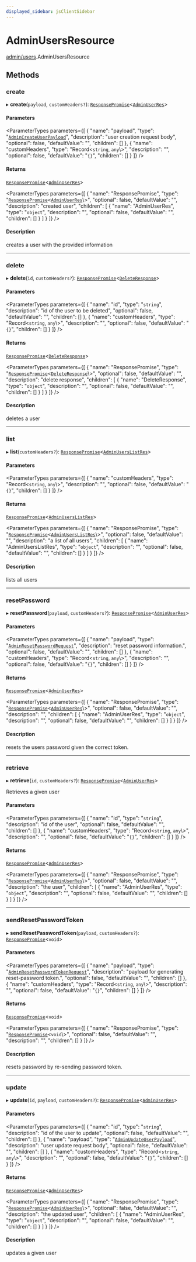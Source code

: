 ```yaml
---
displayed_sidebar: jsClientSidebar
---
```



# AdminUsersResource

[admin/users](../../modules/admin_users.mdx).AdminUsersResource

## Methods

### create

▸ **create**(`payload`, `customHeaders?`): [`ResponsePromise`](../../swaps/modules/swaps.internal.mdx#responsepromise)<[`AdminUserRes`](../../internal/modules/admin_discounts.internal.internal.mdx#adminuserres)\>

#### Parameters

<ParameterTypes parameters={[
  {
    "name": "payload",
    "type": "[`AdminCreateUserPayload`](../modules/admin_users.internal.mdx#admincreateuserpayload)",
    "description": "user creation request body",
    "optional": false,
    "defaultValue": "",
    "children": []
  },
  {
    "name": "customHeaders",
    "type": "Record<`string`, `any`\\>",
    "description": "",
    "optional": false,
    "defaultValue": "`{}`",
    "children": []
  }
]} />

#### Returns

[`ResponsePromise`](../../swaps/modules/swaps.internal.mdx#responsepromise)<[`AdminUserRes`](../../internal/modules/admin_discounts.internal.internal.mdx#adminuserres)\>

<ParameterTypes parameters={[
  {
    "name": "ResponsePromise",
    "type": "[`ResponsePromise`](../../swaps/modules/swaps.internal.mdx#responsepromise)<[`AdminUserRes`](../../internal/modules/admin_discounts.internal.internal.mdx#adminuserres)\\>",
    "optional": false,
    "defaultValue": "",
    "description": "created user",
    "children": [
      {
        "name": "AdminUserRes",
        "type": "`object`",
        "description": "",
        "optional": false,
        "defaultValue": "",
        "children": []
      }
    ]
  }
]} />

#### Description

creates a user with the provided information

___

### delete

▸ **delete**(`id`, `customHeaders?`): [`ResponsePromise`](../../swaps/modules/swaps.internal.mdx#responsepromise)<[`DeleteResponse`](../../internal/modules/admin_discounts.internal.internal.mdx#deleteresponse)\>

#### Parameters

<ParameterTypes parameters={[
  {
    "name": "id",
    "type": "`string`",
    "description": "id of the user to be deleted",
    "optional": false,
    "defaultValue": "",
    "children": []
  },
  {
    "name": "customHeaders",
    "type": "Record<`string`, `any`\\>",
    "description": "",
    "optional": false,
    "defaultValue": "`{}`",
    "children": []
  }
]} />

#### Returns

[`ResponsePromise`](../../swaps/modules/swaps.internal.mdx#responsepromise)<[`DeleteResponse`](../../internal/modules/admin_discounts.internal.internal.mdx#deleteresponse)\>

<ParameterTypes parameters={[
  {
    "name": "ResponsePromise",
    "type": "[`ResponsePromise`](../../swaps/modules/swaps.internal.mdx#responsepromise)<[`DeleteResponse`](../../internal/modules/admin_discounts.internal.internal.mdx#deleteresponse)\\>",
    "optional": false,
    "defaultValue": "",
    "description": "delete response",
    "children": [
      {
        "name": "DeleteResponse",
        "type": "`object`",
        "description": "",
        "optional": false,
        "defaultValue": "",
        "children": []
      }
    ]
  }
]} />

#### Description

deletes a user

___

### list

▸ **list**(`customHeaders?`): [`ResponsePromise`](../../swaps/modules/swaps.internal.mdx#responsepromise)<[`AdminUsersListRes`](../../internal/modules/admin_discounts.internal.internal.mdx#adminuserslistres)\>

#### Parameters

<ParameterTypes parameters={[
  {
    "name": "customHeaders",
    "type": "Record<`string`, `any`\\>",
    "description": "",
    "optional": false,
    "defaultValue": "`{}`",
    "children": []
  }
]} />

#### Returns

[`ResponsePromise`](../../swaps/modules/swaps.internal.mdx#responsepromise)<[`AdminUsersListRes`](../../internal/modules/admin_discounts.internal.internal.mdx#adminuserslistres)\>

<ParameterTypes parameters={[
  {
    "name": "ResponsePromise",
    "type": "[`ResponsePromise`](../../swaps/modules/swaps.internal.mdx#responsepromise)<[`AdminUsersListRes`](../../internal/modules/admin_discounts.internal.internal.mdx#adminuserslistres)\\>",
    "optional": false,
    "defaultValue": "",
    "description": "a list of all users",
    "children": [
      {
        "name": "AdminUsersListRes",
        "type": "`object`",
        "description": "",
        "optional": false,
        "defaultValue": "",
        "children": []
      }
    ]
  }
]} />

#### Description

lists all users

___

### resetPassword

▸ **resetPassword**(`payload`, `customHeaders?`): [`ResponsePromise`](../../swaps/modules/swaps.internal.mdx#responsepromise)<[`AdminUserRes`](../../internal/modules/admin_discounts.internal.internal.mdx#adminuserres)\>

#### Parameters

<ParameterTypes parameters={[
  {
    "name": "payload",
    "type": "[`AdminResetPasswordRequest`](../../internal/classes/admin_discounts.internal.internal.AdminResetPasswordRequest.mdx)",
    "description": "reset password information.",
    "optional": false,
    "defaultValue": "",
    "children": []
  },
  {
    "name": "customHeaders",
    "type": "Record<`string`, `any`\\>",
    "description": "",
    "optional": false,
    "defaultValue": "`{}`",
    "children": []
  }
]} />

#### Returns

[`ResponsePromise`](../../swaps/modules/swaps.internal.mdx#responsepromise)<[`AdminUserRes`](../../internal/modules/admin_discounts.internal.internal.mdx#adminuserres)\>

<ParameterTypes parameters={[
  {
    "name": "ResponsePromise",
    "type": "[`ResponsePromise`](../../swaps/modules/swaps.internal.mdx#responsepromise)<[`AdminUserRes`](../../internal/modules/admin_discounts.internal.internal.mdx#adminuserres)\\>",
    "optional": false,
    "defaultValue": "",
    "description": "",
    "children": [
      {
        "name": "AdminUserRes",
        "type": "`object`",
        "description": "",
        "optional": false,
        "defaultValue": "",
        "children": []
      }
    ]
  }
]} />

#### Description

resets the users password given the correct token.

___

### retrieve

▸ **retrieve**(`id`, `customHeaders?`): [`ResponsePromise`](../../swaps/modules/swaps.internal.mdx#responsepromise)<[`AdminUserRes`](../../internal/modules/admin_discounts.internal.internal.mdx#adminuserres)\>

Retrieves a given user

#### Parameters

<ParameterTypes parameters={[
  {
    "name": "id",
    "type": "`string`",
    "description": "id of the user",
    "optional": false,
    "defaultValue": "",
    "children": []
  },
  {
    "name": "customHeaders",
    "type": "Record<`string`, `any`\\>",
    "description": "",
    "optional": false,
    "defaultValue": "`{}`",
    "children": []
  }
]} />

#### Returns

[`ResponsePromise`](../../swaps/modules/swaps.internal.mdx#responsepromise)<[`AdminUserRes`](../../internal/modules/admin_discounts.internal.internal.mdx#adminuserres)\>

<ParameterTypes parameters={[
  {
    "name": "ResponsePromise",
    "type": "[`ResponsePromise`](../../swaps/modules/swaps.internal.mdx#responsepromise)<[`AdminUserRes`](../../internal/modules/admin_discounts.internal.internal.mdx#adminuserres)\\>",
    "optional": false,
    "defaultValue": "",
    "description": "the user",
    "children": [
      {
        "name": "AdminUserRes",
        "type": "`object`",
        "description": "",
        "optional": false,
        "defaultValue": "",
        "children": []
      }
    ]
  }
]} />

___

### sendResetPasswordToken

▸ **sendResetPasswordToken**(`payload`, `customHeaders?`): [`ResponsePromise`](../../swaps/modules/swaps.internal.mdx#responsepromise)<`void`\>

#### Parameters

<ParameterTypes parameters={[
  {
    "name": "payload",
    "type": "[`AdminResetPasswordTokenRequest`](../../internal/classes/admin_discounts.internal.internal.AdminResetPasswordTokenRequest.mdx)",
    "description": "payload for generating reset-password token.",
    "optional": false,
    "defaultValue": "",
    "children": []
  },
  {
    "name": "customHeaders",
    "type": "Record<`string`, `any`\\>",
    "description": "",
    "optional": false,
    "defaultValue": "`{}`",
    "children": []
  }
]} />

#### Returns

[`ResponsePromise`](../../swaps/modules/swaps.internal.mdx#responsepromise)<`void`\>

<ParameterTypes parameters={[
  {
    "name": "ResponsePromise",
    "type": "[`ResponsePromise`](../../swaps/modules/swaps.internal.mdx#responsepromise)<`void`\\>",
    "optional": false,
    "defaultValue": "",
    "description": "",
    "children": []
  }
]} />

#### Description

resets password by re-sending password token.

___

### update

▸ **update**(`id`, `payload`, `customHeaders?`): [`ResponsePromise`](../../swaps/modules/swaps.internal.mdx#responsepromise)<[`AdminUserRes`](../../internal/modules/admin_discounts.internal.internal.mdx#adminuserres)\>

#### Parameters

<ParameterTypes parameters={[
  {
    "name": "id",
    "type": "`string`",
    "description": "id of the user to update",
    "optional": false,
    "defaultValue": "",
    "children": []
  },
  {
    "name": "payload",
    "type": "[`AdminUpdateUserPayload`](../modules/admin_users.internal.mdx#adminupdateuserpayload)",
    "description": "user update request body",
    "optional": false,
    "defaultValue": "",
    "children": []
  },
  {
    "name": "customHeaders",
    "type": "Record<`string`, `any`\\>",
    "description": "",
    "optional": false,
    "defaultValue": "`{}`",
    "children": []
  }
]} />

#### Returns

[`ResponsePromise`](../../swaps/modules/swaps.internal.mdx#responsepromise)<[`AdminUserRes`](../../internal/modules/admin_discounts.internal.internal.mdx#adminuserres)\>

<ParameterTypes parameters={[
  {
    "name": "ResponsePromise",
    "type": "[`ResponsePromise`](../../swaps/modules/swaps.internal.mdx#responsepromise)<[`AdminUserRes`](../../internal/modules/admin_discounts.internal.internal.mdx#adminuserres)\\>",
    "optional": false,
    "defaultValue": "",
    "description": "the updated user",
    "children": [
      {
        "name": "AdminUserRes",
        "type": "`object`",
        "description": "",
        "optional": false,
        "defaultValue": "",
        "children": []
      }
    ]
  }
]} />

#### Description

updates a given user
